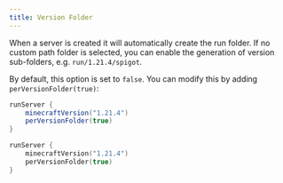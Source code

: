 ```yaml
---
title: Version Folder
---
```


When a server is created it will automatically create the run folder. If no custom path folder is selected, you can enable the generation of version sub-folders, e.g. `run/1.21.4/spigot`.

By default, this option is set to `false`. You can modify this by adding `perVersionFolder(true)`:

```groovy tab="Groovy DSL"
runServer {
    minecraftVersion("1.21.4")
    perVersionFolder(true)
}
```
```kotlin tab="Kotlin DSL"
runServer {
    minecraftVersion("1.21.4")
    perVersionFolder(true)
}
```